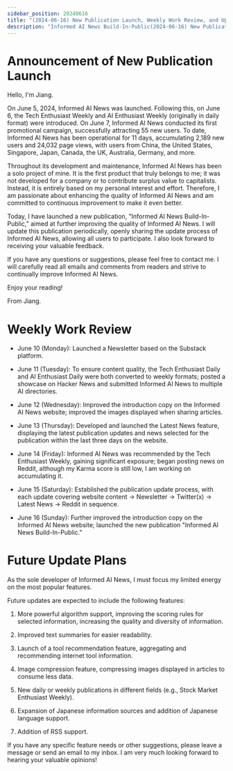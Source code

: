 ```yaml
---
sidebar_position: 20240616
title: "(2024-06-16) New Publication Launch, Weekly Work Review, and Upcoming Update Plans"
description: "Informed AI News Build-In-Public(2024-06-16) New Publication Launch, Weekly Work Review, and Upcoming Update Plans"
---
```


# Announcement of New Publication Launch

Hello, I'm Jiang.

On June 5, 2024, Informed AI News was launched. Following this, on June 6, the Tech Enthusiast Weekly and AI Enthusiast Weekly (originally in daily format) were introduced. On June 7, Informed AI News conducted its first promotional campaign, successfully attracting 55 new users. To date, Informed AI News has been operational for 11 days, accumulating 2,189 new users and 24,032 page views, with users from China, the United States, Singapore, Japan, Canada, the UK, Australia, Germany, and more.

Throughout its development and maintenance, Informed AI News has been a solo project of mine. It is the first product that truly belongs to me; it was not developed for a company or to contribute surplus value to capitalists. Instead, it is entirely based on my personal interest and effort. Therefore, I am passionate about enhancing the quality of Informed AI News and am committed to continuous improvement to make it even better.

Today, I have launched a new publication, "Informed AI News Build-In-Public," aimed at further improving the quality of Informed AI News. I will update this publication periodically, openly sharing the update process of Informed AI News, allowing all users to participate. I also look forward to receiving your valuable feedback.

If you have any questions or suggestions, please feel free to contact me. I will carefully read all emails and comments from readers and strive to continually improve Informed AI News.

Enjoy your reading!

From Jiang.

# Weekly Work Review

- June 10 (Monday): Launched a Newsletter based on the Substack platform.

- June 11 (Tuesday): To ensure content quality, the Tech Enthusiast Daily and AI Enthusiast Daily were both converted to weekly formats; posted a showcase on Hacker News and submitted Informed AI News to multiple AI directories.

- June 12 (Wednesday): Improved the introduction copy on the Informed AI News website; improved the images displayed when sharing articles.

- June 13 (Thursday): Developed and launched the Latest News feature, displaying the latest publication updates and news selected for the publication within the last three days on the website.

- June 14 (Friday): Informed AI News was recommended by the Tech Enthusiast Weekly, gaining significant exposure; began posting news on Reddit, although my Karma score is still low, I am working on accumulating it.

- June 15 (Saturday): Established the publication update process, with each update covering website content -> Newsletter -> Twitter(x) -> Latest News -> Reddit in sequence.

- June 16 (Sunday): Further improved the introduction copy on the Informed AI News website; launched the new publication "Informed AI News Build-In-Public."

# Future Update Plans

As the sole developer of Informed AI News, I must focus my limited energy on the most popular features.

Future updates are expected to include the following features:

1. More powerful algorithm support, improving the scoring rules for selected information, increasing the quality and diversity of information.

2. Improved text summaries for easier readability.

3. Launch of a tool recommendation feature, aggregating and recommending internet tool information.

4. Image compression feature, compressing images displayed in articles to consume less data.

5. New daily or weekly publications in different fields (e.g., Stock Market Enthusiast Weekly).

6. Expansion of Japanese information sources and addition of Japanese language support.

7. Addition of RSS support.

If you have any specific feature needs or other suggestions, please leave a message or send an email to my inbox. I am very much looking forward to hearing your valuable opinions!
